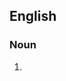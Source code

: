 {{also|Beemers}}

==English==

===Noun===
{{head|en|noun plural form}}

# {{plural of|beemer|lang=en}}